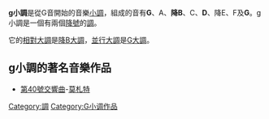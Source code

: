 {{Lowercase}}
{{Infobox Scale
| image_name = B-flat_Major_key_signature.png
| scale_name = g小調
| relative = [[降B大調|B<sup>b</sup> 大調]]
| parallel = [[G大調|G大調]]
| tonic = G
| super-tonic = A
| mediant = B♭
| sub-dominant = C
| dominant = D
| Sub-mediant = E♭
| Leading-tone = F
| English = G minor
}}

'''g小調'''是從G音開始的音樂[[小調|小調]]，組成的音有'''G'''、A、'''降B'''、C、'''D'''、降E、F及'''G'''。g小調是一個有兩個[[降號|降號]]的[[調|調]]。

它的[[平行大小調|相對大調]]是[[降B大調|降B大調]]，[[同主音調|並行大調]]是[[G大調|G大調]]。

== g小調的著名音樂作品 ==
*[[第40號交響曲_(莫扎特)|第40號交響曲]]-[[莫札特|莫札特]]

{{Circle of fifths}}

[[Category:調|Category:調]]
[[Category:G小调作品|Category:G小调作品]]